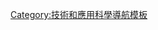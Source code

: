 {{Navbox
|listclass=hlist
|name  = 餐具
|title = [[餐具]]

|group1 = 
| list1 = 
*[[匙]]
**[[汤匙]]
**[[茶匙]]
**{{le|长柄勺|Bar spoon}}
*[[汤勺]]
*{{le|冰激凌勺|Scoop (utensil)}}
*{{le|漏勺|Skimmer (utensil)}}
*[[笊篱]]
*[[筲箕]]
*[[杯]]
*[[碗]]
*[[盘]]
*[[筷]]
*[[餐叉]]
*[[餐刀]]
*[[奶油刀]]
*[[披薩刀]]
*[[叉勺]]
}}<noinclude>
{{collapsible option}}
[[Category:技術和應用科學導航模板]]
[[Category:餐具| ]]
</noinclude>